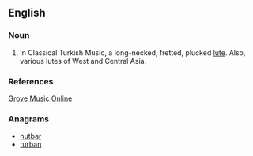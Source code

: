 ==English==

===Noun===
{{en-noun}}

# {{context|music|lang=en}} In Classical Turkish Music, a long-necked, fretted, plucked [[lute]]. Also, various lutes of West and Central Asia.

===References===
[http://www.grovemusic.com/shared/views/article.html?from=search&session_search_id=525981832&hitnum=1&section=music.52071 Grove Music Online]

===Anagrams===
* [[nutbar#English|nutbar]]
* [[turban#English|turban]]